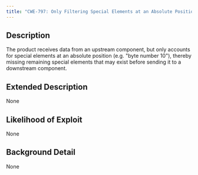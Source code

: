 ```yaml
---
title: "CWE-797: Only Filtering Special Elements at an Absolute Position"
---
```


## Description
The product receives data from an upstream component, but only accounts for special elements at an absolute position (e.g. "byte number 10"), thereby missing remaining special elements that may exist before sending it to a downstream component.

## Extended Description
None

## Likelihood of Exploit
None

## Background Detail
None
        